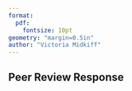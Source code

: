 ```yaml
---
format: 
  pdf: 
    fontsize: 10pt
geometry: "margin=0.5in"
author: "Victoria Midkiff"
---
```


## Peer Review Response